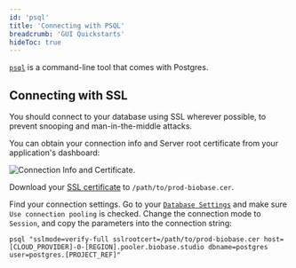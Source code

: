 ```yaml
---
id: 'psql'
title: 'Connecting with PSQL'
breadcrumb: 'GUI Quickstarts'
hideToc: true
---
```


[`psql`](https://www.postgresql.org/docs/current/app-psql.html) is a command-line tool that comes with Postgres.

## Connecting with SSL

You should connect to your database using SSL wherever possible, to prevent snooping and man-in-the-middle attacks.

You can obtain your connection info and Server root certificate from your application's dashboard:

![Connection Info and Certificate.](/docs/img/database/database-settings-ssl.png)

Download your [SSL certificate](#connecting-with-ssl) to `/path/to/prod-biobase.cer`.

Find your connection settings. Go to your [`Database Settings`](https://biobase.studio/dashboard/project/_/settings/database) and make sure `Use connection pooling` is checked. Change the connection mode to `Session`, and copy the parameters into the connection string:

```shell
psql "sslmode=verify-full sslrootcert=/path/to/prod-biobase.cer host=[CLOUD_PROVIDER]-0-[REGION].pooler.biobase.studio dbname=postgres user=postgres.[PROJECT_REF]"
```

